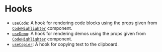 # Hooks

- [`useCode`](./use-code/page.mdx): A hook for rendering code blocks using the props given from [`CodeHighlighter`](../components/code-highlighter/page.mdx) component.
- [`useDemo`](./use-demo/page.mdx): A hook for rendering demos using the props given from [`CodeHighlighter`](../components/code-highlighter/page.mdx) component.
- [`useCopier`](./use-copier/page.mdx): A hook for copying text to the clipboard.
